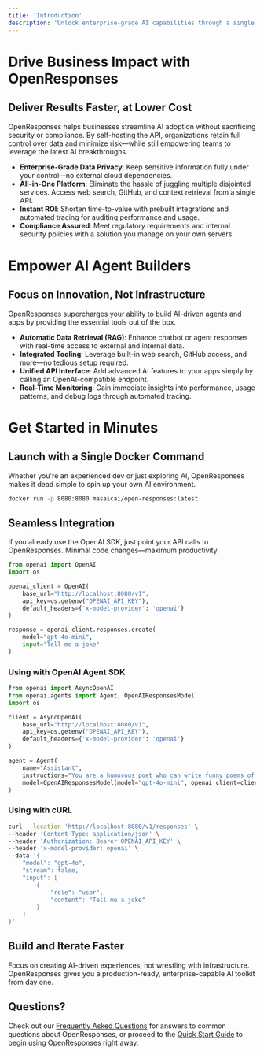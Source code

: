 ```yaml
---
title: 'Introduction'
description: 'Unlock enterprise-grade AI capabilities through a single, powerful API'
---
```


# Drive Business Impact with OpenResponses

## Deliver Results Faster, at Lower Cost
OpenResponses helps businesses streamline AI adoption without sacrificing security or compliance. By self-hosting the API, organizations retain full control over data and minimize risk—while still empowering teams to leverage the latest AI breakthroughs.
- **Enterprise-Grade Data Privacy**: Keep sensitive information fully under your control—no external cloud dependencies.
- **All-in-One Platform**: Eliminate the hassle of juggling multiple disjointed services. Access web search, GitHub, and context retrieval from a single API.
- **Instant ROI**: Shorten time-to-value with prebuilt integrations and automated tracing for auditing performance and usage.
- **Compliance Assured**: Meet regulatory requirements and internal security policies with a solution you manage on your own servers.

# Empower AI Agent Builders

## Focus on Innovation, Not Infrastructure
OpenResponses supercharges your ability to build AI-driven agents and apps by providing the essential tools out of the box.
- **Automatic Data Retrieval (RAG)**: Enhance chatbot or agent responses with real-time access to external and internal data.
- **Integrated Tooling**: Leverage built-in web search, GitHub access, and more—no tedious setup required.
- **Unified API Interface**: Add advanced AI features to your apps simply by calling an OpenAI-compatible endpoint.
- **Real-Time Monitoring**: Gain immediate insights into performance, usage patterns, and debug logs through automated tracing.

# Get Started in Minutes

## Launch with a Single Docker Command
Whether you're an experienced dev or just exploring AI, OpenResponses makes it dead simple to spin up your own AI environment.

```bash
docker run -p 8080:8080 masaicai/open-responses:latest
```

## Seamless Integration
If you already use the OpenAI SDK, just point your API calls to OpenResponses. Minimal code changes—maximum productivity.

```python
from openai import OpenAI
import os

openai_client = OpenAI(
    base_url="http://localhost:8080/v1", 
    api_key=os.getenv("OPENAI_API_KEY"), 
    default_headers={'x-model-provider': 'openai'}
)

response = openai_client.responses.create(
    model="gpt-4o-mini",
    input="Tell me a joke"
)
```

### Using with OpenAI Agent SDK
```python
from openai import AsyncOpenAI
from openai.agents import Agent, OpenAIResponsesModel
import os

client = AsyncOpenAI(
    base_url="http://localhost:8080/v1", 
    api_key=os.getenv("OPENAI_API_KEY"), 
    default_headers={'x-model-provider': 'openai'}
)

agent = Agent(
    name="Assistant",
    instructions="You are a humorous poet who can write funny poems of 4 lines.",
    model=OpenAIResponsesModel(model="gpt-4o-mini", openai_client=client)
)
```

### Using with cURL
```bash
curl --location 'http://localhost:8080/v1/responses' \
--header 'Content-Type: application/json' \
--header 'Authorization: Bearer OPENAI_API_KEY' \
--header 'x-model-provider: openai' \
--data '{
    "model": "gpt-4o",
    "stream": false,
    "input": [
        {
            "role": "user",
            "content": "Tell me a joke"
        }
    ]
}'
```

## Build and Iterate Faster
Focus on creating AI-driven experiences, not wrestling with infrastructure. OpenResponses gives you a production-ready, enterprise-capable AI toolkit from day one.

## Questions?
Check out our [Frequently Asked Questions](/faq) for answers to common questions about OpenResponses, or proceed to the [Quick Start Guide](/quickstart) to begin using OpenResponses right away.
